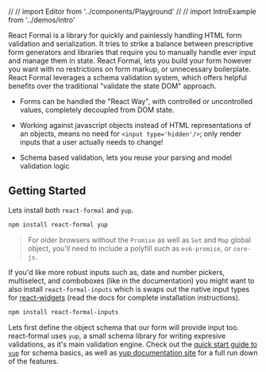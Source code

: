 // // import Editor from '../components/Playground'
// // import IntroExample from '../demos/intro'

React Formal is a library for quickly and painlessly handling HTML form
validation and serialization. It tries to strike a balance between
prescriptive form generators and libraries that require you to manually
handle ever input and manage them in state. React Formal, lets you build your
form however you want with no restrictions on form markup, or unnecessary boilerplate.
React Formal leverages a schema validation system, which offers helpful benefits
over the traditional "validate the state DOM" approach.

- Forms can be handled the "React Way", with controlled or uncontrolled values,
  completely decoupled from DOM state.

- Working against javascript objects instead of HTML representations of an objects,
  means no need for `<input type='hidden'/>`; only render inputs that a user actually needs to change!
- Schema based validation, lets you reuse your parsing and model validation logic

## Getting Started

Lets install both `react-formal` and `yup`.

```sh
npm install react-formal yup
```

> For older browsers without the `Promise` as well as `Set` and `Map` global object, you'll need to include
> a polyfill such as `es6-promise`, or `core-js`.

If you'd like more robust inputs such as, date and number pickers, multiselect,
and comboboxes (like in the documentation) you might want to also install `react-formal-inputs` which
is swaps out the native input types for [react-widgets](http://jquense.github.io/react-widgets/) (read the docs for complete installation instructions).

```sh
npm install react-formal-inputs
```

Lets first define the object schema that our form will provide input too.
react-formal uses `yup`, a small schema library for writing expresive validations, as it's main validation engine.
Check out the [quick start guide to `yup`](https://runkit.com/jquense/yup#) for schema basics,
as well as [yup documentation site](https://github.com/jquense/yup/blob/master/README.md) for
a full run down of the features.
